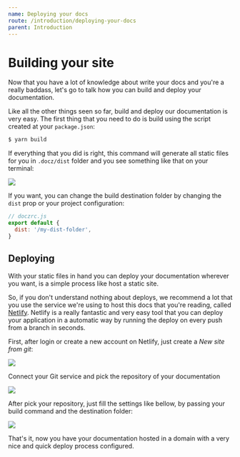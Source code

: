 ```yaml
---
name: Deploying your docs
route: /introduction/deploying-your-docs
parent: Introduction
---
```


# Building your site

Now that you have a lot of knowledge about write your docs and you're a really baddass, let's go to talk how you can build and deploy your documentation.

Like all the other things seen so far, build and deploy our documentation is very easy. The first thing that you need to do is build using the script created at your `package.json`:

```bash
$ yarn build
```

If everything that you did is right, this command will generate all static files for you in `.docz/dist` folder and you see something like that on your terminal:

![](https://cdn-std.dprcdn.net/files/acc_649651/qIFhkT)

If you want, you can change the build destination folder by changing the `dist` prop or your project configuration:

```js
// doczrc.js
export default {
  dist: '/my-dist-folder',
}
```

## Deploying

With your static files in hand you can deploy your documentation wherever you want, is a simple process like host a static site.

So, if you don't understand nothing about deploys, we recommend a lot that you use the service we're using to host this docs that you're reading, called [Netlify](http://netlify.com/). Netlify is a really fantastic and very easy tool that you can deploy your application in a automatic way by running the deploy on every push from a branch in seconds.

First, after login or create a new account on Netlify, just create a _New site from git_:

![](https://cdn-std.dprcdn.net/files/acc_649651/YTCDFn)

Connect your Git service and pick the repository of your documentation

![](https://cdn-std.dprcdn.net/files/acc_649651/cc2g4u)

After pick your repository, just fill the settings like bellow, by passing your build command and the destination folder:

![](https://cdn-std.dprcdn.net/files/acc_649651/3uvA9J)

That's it, now you have your documentation hosted in a domain with a very nice and quick deploy process configured.
